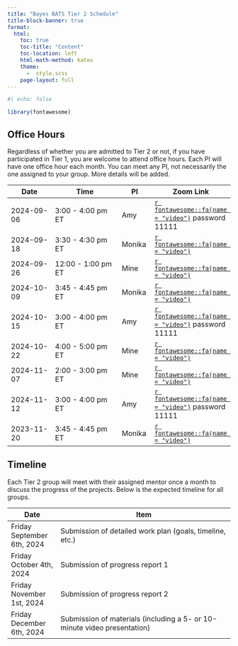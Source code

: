 ```yaml
---
title: "Bayes BATS Tier 2 Schedule"
title-block-banner: true
format:
  html:
    toc: true
    toc-title: "Content"
    toc-location: left
    html-math-method: katex
    theme: 
      -  style.scss
    page-layout: full
---
```


```r
#| echo: false

library(fontawesome)
```

## Office Hours

Regardless of whether you are admitted to Tier 2 or not, if you have participated in Tier 1, you are welcome to attend office hours. Each PI will have one office hour each month. You can meet any PI, not necessarily the one assigned to your group. More details will be added.

| Date       | Time               | PI     | Zoom Link |
|------------|--------------------|--------|-----------|
| 2024-09-06 | 3:00 - 4:00 pm ET      | Amy | [`r fontawesome::fa(name = "video")`](https://duke.zoom.us/my/amyherring?pwd=UWczUjFOOXZ2MlhuYTMrLzVka05sQT09) password 11111         |
| 2024-09-18 | 3:30 - 4:30 pm ET | Monika |  [`r fontawesome::fa(name = "video")`](https://vassar.zoom.us/my/monika76five)        |
| 2024-09-26 | 12:00 - 1:00 pm ET  | Mine    |[`r fontawesome::fa(name = "video")`](https://uci.zoom.us/j/91799232149)          |
| 2024-10-09 | 3:45 - 4:45 pm ET | Monika |  [`r fontawesome::fa(name = "video")`](https://vassar.zoom.us/my/monika76five)        |
| 2024-10-15 | 3:00 - 4:00 pm ET      | Amy |     [`r fontawesome::fa(name = "video")`](https://duke.zoom.us/my/amyherring?pwd=UWczUjFOOXZ2MlhuYTMrLzVka05sQT09) password 11111     |
| 2024-10-22 | 4:00 - 5:00 pm ET | Mine |[`r fontawesome::fa(name = "video")`](https://uci.zoom.us/j/93009936370) |
| 2024-11-07 |2:00 - 3:00 pm ET | Mine |[`r fontawesome::fa(name = "video")`](https://uci.zoom.us/j/96570454362) |
| 2024-11-12 | 3:00 - 4:00 pm ET      | Amy |   [`r fontawesome::fa(name = "video")`](https://duke.zoom.us/my/amyherring?pwd=UWczUjFOOXZ2MlhuYTMrLzVka05sQT09) password 11111       |
| 2023-11-20 | 3:45 - 4:45 pm ET | Monika |  [`r fontawesome::fa(name = "video")`](https://vassar.zoom.us/my/monika76five)        |


## Timeline

Each Tier 2 group will meet with their assigned mentor once a month to discuss the progress of the projects. Below is the expected timeline for all groups. 

| Date                | Item                                                                     |
|---------------------|--------------------------------------------------------------------------|
| Friday September 6th, 2024 | Submission of detailed work plan (goals, timeline, etc.)                 |
| Friday October 4th, 2024   | Submission of progress report 1                                                   |
| Friday November 1st, 2024  | Submission of progress report 2                                                   |
| Friday December 6th, 2024  | Submission of materials (including a 5- or 10-minute video presentation) |
